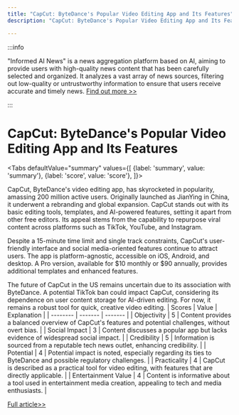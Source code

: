 ```yaml
---
title: "CapCut: ByteDance's Popular Video Editing App and Its Features"
description: "CapCut: ByteDance's Popular Video Editing App and Its Features"

---
```



:::info

"Informed AI News" is a news aggregation platform based on AI, aiming to provide users with high-quality news content that has been carefully selected and organized. It analyzes a vast array of news sources, filtering out low-quality or untrustworthy information to ensure that users receive accurate and timely news.  [Find out more >>](/)

:::

# CapCut: ByteDance's Popular Video Editing App and Its Features


<Tabs
	defaultValue="summary"
	values={[
	{label: 'summary', value: 'summary'},
	{label: 'score', value: 'score'},
]}>
<TabItem value="summary">


CapCut, ByteDance's video editing app, has skyrocketed in popularity, amassing 200 million active users. Originally launched as JianYing in China, it underwent a rebranding and global expansion. CapCut stands out with its basic editing tools, templates, and AI-powered features, setting it apart from other free editors. Its appeal stems from the capability to repurpose viral content across platforms such as TikTok, YouTube, and Instagram.

Despite a 15-minute time limit and single track constraints, CapCut's user-friendly interface and social media-oriented features continue to attract users. The app is platform-agnostic, accessible on iOS, Android, and desktop. A Pro version, available for $10 monthly or $90 annually, provides additional templates and enhanced features.

The future of CapCut in the US remains uncertain due to its association with ByteDance. A potential TikTok ban could impact CapCut, considering its dependence on user content storage for AI-driven editing. For now, it remains a robust tool for quick, creative video editing.
</TabItem>
<TabItem value="score">
	| Scores     | Value   | Explanation |
	| -------- | ------- | ------- |
	| Objectivity  | 5    | Content provides a balanced overview of CapCut's features and potential challenges, without overt bias.    |
	| Social Impact | 3     | Content discusses a popular app but lacks evidence of widespread social impact.    |
	| Credibility    | 5    | Information is sourced from a reputable tech news outlet, enhancing credibility.    |
	| Potential    | 4    | Potential impact is noted, especially regarding its ties to ByteDance and possible regulatory challenges.    |
	| Practicality    | 4    | CapCut is described as a practical tool for video editing, with features that are directly applicable.    |
	| Entertainment Value    | 4    | Content is informative about a tool used in entertainment media creation, appealing to tech and media enthusiasts.    |
</TabItem>
</Tabs>

[Full article>>](https://www.cnet.com/tech/services-and-software/what-is-capcut-what-you-should-know-about-tiktoks-ai-editing-sister-app/#ftag=CAD590a51e)
